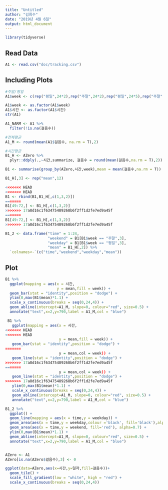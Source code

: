 ```yaml
---
title: "Untitled"
author: "김희수"
date: "2019년 4월 6일"
output: html_document
---
```


```r
library(tidyverse)

```

## Read Data

```r
A1 <- read.csv("doc/tracking.csv")


```

## Including Plots

```r
#주말/평일
A1$week <- c(rep("평일",24*2),rep("주말",24*2),rep("평일",24*5),rep("주말",24))

A1$week <- as.factor(A1$week)
A1$시간 <- as.factor(A1$시간)
str(A1)

A1_NARM <- A1 %>%
  filter(!is.na(걸음수))

#전체평균
A1_M <- round(mean(A1$걸음수, na.rm = T),2)

#시간평균
B1_H <- AZero %>% 
  plyr::ddply(.,~시간,summarize, 걸음수 = round(mean(걸음수,na.rm = T),2))

B1 <- summarise(group_by(AZero,시간,week),mean = mean(걸음수,na.rm = T))

B1_H[,3] <- rep("mean",12)

<<<<<<< HEAD
<<<<<<< HEAD
B1 <- rbind(B1,B1_H[,c(1,3,2)])
=======
B1[49:72,] <- B1_H[,c(1,3,2)]
>>>>>>> 17a8d16c1f63475489268b6f2ff1d2fe7ed9a45f
=======
B1[49:72,] <- B1_H[,c(1,3,2)]
>>>>>>> 17a8d16c1f63475489268b6f2ff1d2fe7ed9a45f

B1_2 <- data.frame("time" = 1:24,
                   "weekend" = B1[B1$week == "주말",3],
                   "weekday" = B1[B1$week == "평일",3],
                   "mean" = B1_H[,2]) %>%
  `colnames<-`(c("time","weekend","weekday","mean"))
```

## Plot

```r
B1 %>% 
  ggplot(mapping = aes(x = 시간,
                       y = mean,fill = week)) +
  geom_bar(stat = "identity",position = "dodge") +
  ylim(0,max(B1$mean)*1.1) +
  scale_x_continuous(breaks = seq(0,24,4)) +
  geom_abline(intercept=A1_M, slope=0, colour="red", size=0.5) +
  annotate("text",x=2,y=790,label = A1_M,col = "blue")

 B1 %>% 
   ggplot(mapping = aes(x = 시간,
<<<<<<< HEAD
<<<<<<< HEAD
                        y = mean,fill = week)) +
   geom_bar(stat = "identity",position = "dodge") +
=======
                        y = mean,col = week)) +
   geom_line(stat = "identity",position = "dodge") +
>>>>>>> 17a8d16c1f63475489268b6f2ff1d2fe7ed9a45f
=======
                        y = mean,col = week)) +
   geom_line(stat = "identity",position = "dodge") +
>>>>>>> 17a8d16c1f63475489268b6f2ff1d2fe7ed9a45f
   ylim(0,max(B1$mean)*1.1) +
   scale_x_continuous(breaks = seq(0,24,4)) +
   geom_abline(intercept=A1_M, slope=0, colour="red", size=0.5) +
   annotate("text",x=2,y=790,label = A1_M,col = "blue")

B1_2 %>% 
  ggplot() +
  geom_line(mapping = aes(x = time,y = weekday)) +
  geom_area(aes(x = time,y = weekday,colour ='black', fill='black'),alpha=0.7) +
  geom_area(aes(x = time,y = weekend, fill='red'), alpha=0.7) +
  ylim(0,max(B1$mean)*1.1) +
  geom_abline(intercept=A1_M, slope=0, colour="red", size=0.5) +
  annotate("text",x=2,y=790,label = A1_M,col = "blue")


AZero <- A1
AZero[is.na(AZero$걸음수),3] <- 0

ggplot(data=AZero,aes(x=시간,y=일자,fill=걸음수))+
  geom_tile() +  
  scale_fill_gradient(low = "white", high = "red") +
  scale_x_continuous(breaks = seq(0,24,4))


```

